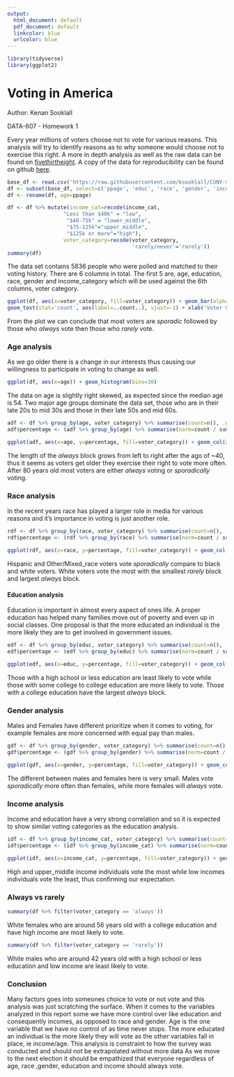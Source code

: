 ```yaml
---
output:
  html_document: default
  pdf_document: default
  linkcolor: blue
  urlcolor: blue
---
```

```r
library(tidyverse)
library(ggplot2)
```
# Voting in America
Author: Kenan Sooklall

DATA-607 - Homework 1

Every year millions of voters choose not to vote for various reasons. This analysis will try to identify reasons as to why someone would choose not to exercise this right. A more in depth analysis as well as the raw data can be found on [fivethirtheight](https://projects.fivethirtyeight.com/non-voters-poll-2020-election/). A copy of the data for reproducibility can be found on github [here](https://raw.githubusercontent.com/ksooklall/CUNY-SPS-Masters-DS/main/DATA_607/non-voters/nonvoters_data.csv).

```r
base_df <- read.csv('https://raw.githubusercontent.com/ksooklall/CUNY-SPS-Masters-DS/main/DATA_607/non-voters/nonvoters_data.csv')
df <- subset(base_df, select=c('ppage', 'educ', 'race', 'gender', 'income_cat', 'voter_category'))
df <- rename(df, age=ppage)

df <- df %>% mutate(income_cat=recode(income_cat,
                  "Less than $40k" = "low",
                   "$40-75k" = "lower_middle",
                   "$75-125k"="upper_middle",
                   "$125k or more"="high"),
                  voter_category=recode(voter_category,
                                        'rarely/never'='rarely'))
summary(df)
```
The data set contains 5836 people who were polled and matched to their voting history. There are 6 columns in total. The first 5 are, age, education, race, gender and income_category which will be used against the 6th columns, voter category.

```r
ggplot(df, aes(x=voter_category, fill=voter_category)) + geom_bar(alpha=0.7) +
geom_text(stat='count', aes(label=..count..), vjust=-1) + xlab('Voter Category')
```

From the plot we can conclude that most voters are *sporadic* followed by those who *always* vote then those who *rarely* vote.


### Age analysis

As we go older there is a change in our interests thus causing our willingness to participate in voting to change as well.

```r
ggplot(df, aes(x=age)) + geom_histogram(bins=30)
```

The data on age is slightly right skewed, as expected since the median age is 54. Two major age groups dominate the data set, those who are in their late 20s to mid 30s and those in their late 50s and mid 60s.

```r
adf <- df %>% group_by(age, voter_category) %>% summarise(count=n(), .groups='drop')
adf$percentage <- (adf %>% group_by(age) %>% summarise(norm=count / sum(count), .groups='drop'))$norm

ggplot(adf, aes(x=age, y=percentage, fill=voter_category)) + geom_col(alpha=0.7)
```

The length of the *always* block grows from left to right after the ago of ~40, thus it seems as voters get older they exercise their right to vote more often. After 80 years old most voters are either *always* voting or *sporadically* voting.


### Race analysis

In the recent years race has played a larger role in media for various reasons and it's importance in voting is just another role.

```r
rdf <- df %>% group_by(race, voter_category) %>% summarise(count=n(), .groups='drop')
rdf$percentage <- (rdf %>% group_by(race) %>% summarise(norm=count / sum(count), .groups='drop'))$norm

ggplot(rdf, aes(x=race, y=percentage, fill=voter_category)) + geom_col(alpha=0.7)
```

Hispanic and Other/Mixed_race voters vote *sporadically* compare to black and white voters. White voters vote the most with the smallest *rarely* block and largest *always* block. 


#### Education analysis

Education is important in almost every aspect of ones life. A proper education has helped many families move out of poverty and even up in social classes.
One proposal is that the more educated an individual is the more likely they are to get involved in government issues.

```r
edf <- df %>% group_by(educ, voter_category) %>% summarise(count=n(), .groups='drop')
edf$percentage <- (edf %>% group_by(educ) %>% summarise(norm=count / sum(count), .groups='drop'))$norm

ggplot(edf, aes(x=educ, y=percentage, fill=voter_category)) + geom_col(alpha=0.7) + xlab('education')
```

Those with a high school or less education are least likely to vote while those with some college to college education are more likely to vote. Those with a college education have the largest *always* block.


### Gender analysis

Males and Females have different prioritize when it comes to voting, for example females are more concerned with equal pay than males.

```r
gdf <- df %>% group_by(gender, voter_category) %>% summarise(count=n(), .groups='drop')
gdf$percentage <- (gdf %>% group_by(gender) %>% summarise(norm=count / sum(count), .groups='drop'))$norm

ggplot(gdf, aes(x=gender, y=percentage, fill=voter_category)) + geom_col(alpha=0.7)
```

The different between males and females here is very small. Males vote *sporadically* more often than females, while more females will *always* vote.


### Income analysis

Income and education have a very strong correlation and so it is expected to show similar voting categories as the education analysis.

```r
idf <- df %>% group_by(income_cat, voter_category) %>% summarise(count=n(), .groups='drop')
idf$percentage <- (idf %>% group_by(income_cat) %>% summarise(norm=count / sum(count), .groups='drop'))$norm

ggplot(idf, aes(x=income_cat, y=percentage, fill=voter_category)) + geom_col(alpha=0.7) + xlab('income category')
```

High and upper_middle income individuals vote the most while low incomes individuals vote the least, thus confirming our expectation.

### Always vs rarely

```r
summary(df %>% filter(voter_category == 'always'))
```

White females who are around 56 years old with a college education and have high income are most likely to vote.

```r
summary(df %>% filter(voter_category == 'rarely'))
```

White males who are around 42 years old with a high school or less education and low income are least likely to vote.

### Conclusion

Many factors goes into someones choice to vote or not vote and this analysis was just scratching the surface. When it comes to the variables analyzed in this report some we have more control over like education and consequently incomes, as opposed to race and gender. Age is the one variable that we have no control of as time never stops. The more educated an individual is the more likely they will vote as the other variables fall in place, ie income/age. This analysis is constraint to how the survey was conducted and should not be extrapolated without more data As we move to the next election it should be empathized that everyone regardless of age, race ,gender, education and income should always vote.